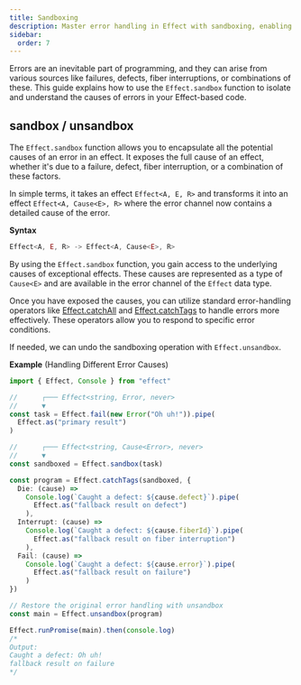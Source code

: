 ```yaml
---
title: Sandboxing
description: Master error handling in Effect with sandboxing, enabling detailed inspection and recovery from failures, defects, and interruptions.
sidebar:
  order: 7
---
```


Errors are an inevitable part of programming, and they can arise from various sources like failures, defects, fiber interruptions, or combinations of these. This guide explains how to use the `Effect.sandbox` function to isolate and understand the causes of errors in your Effect-based code.

## sandbox / unsandbox

The `Effect.sandbox` function allows you to encapsulate all the potential causes of an error in an effect. It exposes the full cause of an effect, whether it's due to a failure, defect, fiber interruption, or a combination of these factors.

In simple terms, it takes an effect `Effect<A, E, R>` and transforms it into an effect `Effect<A, Cause<E>, R>` where the error channel now contains a detailed cause of the error.

**Syntax**

```ts showLineNumbers=false
Effect<A, E, R> -> Effect<A, Cause<E>, R>
```

By using the `Effect.sandbox` function, you gain access to the underlying causes of exceptional effects. These causes are represented as a type of `Cause<E>` and are available in the error channel of the `Effect` data type.

Once you have exposed the causes, you can utilize standard error-handling operators like [Effect.catchAll](/docs/error-management/expected-errors/#catchall) and [Effect.catchTags](/docs/error-management/expected-errors/#catchtags) to handle errors more effectively. These operators allow you to respond to specific error conditions.

If needed, we can undo the sandboxing operation with `Effect.unsandbox`.

**Example** (Handling Different Error Causes)

```ts twoslash
import { Effect, Console } from "effect"

//      ┌─── Effect<string, Error, never>
//      ▼
const task = Effect.fail(new Error("Oh uh!")).pipe(
  Effect.as("primary result")
)

//      ┌─── Effect<string, Cause<Error>, never>
//      ▼
const sandboxed = Effect.sandbox(task)

const program = Effect.catchTags(sandboxed, {
  Die: (cause) =>
    Console.log(`Caught a defect: ${cause.defect}`).pipe(
      Effect.as("fallback result on defect")
    ),
  Interrupt: (cause) =>
    Console.log(`Caught a defect: ${cause.fiberId}`).pipe(
      Effect.as("fallback result on fiber interruption")
    ),
  Fail: (cause) =>
    Console.log(`Caught a defect: ${cause.error}`).pipe(
      Effect.as("fallback result on failure")
    )
})

// Restore the original error handling with unsandbox
const main = Effect.unsandbox(program)

Effect.runPromise(main).then(console.log)
/*
Output:
Caught a defect: Oh uh!
fallback result on failure
*/
```
